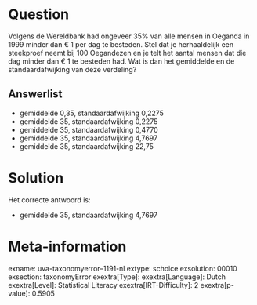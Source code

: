 Question
========

Volgens de Wereldbank had ongeveer 35% van alle mensen in Oeganda in
1999 minder dan € 1 per dag te besteden. Stel dat je herhaaldelijk een
steekproef neemt bij 100 Oegandezen en je telt het aantal mensen dat die
dag minder dan € 1 te besteden had. Wat is dan het gemiddelde en de
standaardafwijking van deze verdeling?

Answerlist
----------

* gemiddelde 0,35, standaardafwijking 0,2275
* gemiddelde 35, standaardafwijking 0,2275
* gemiddelde 35, standaardafwijking 0,4770
* gemiddelde 35, standaardafwijking 4,7697
* gemiddelde 35, standaardafwijking 22,75

Solution
========

Het correcte antwoord is: 

* gemiddelde 35, standaardafwijking 4,7697

Meta-information
================
exname: uva-taxonomyerror--1191-nl
extype: schoice
exsolution: 00010
exsection: taxonomyError 
exextra[Type]: 
exextra[Language]: Dutch
exextra[Level]: Statistical Literacy
exextra[IRT-Difficulty]: 2
exextra[p-value]: 0.5905
